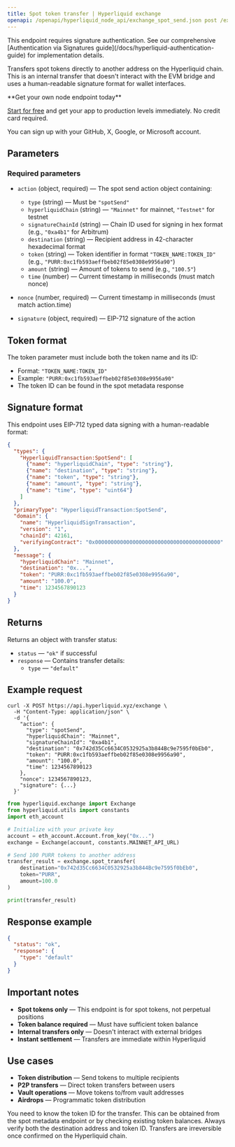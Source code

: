 ---
title: Spot token transfer | Hyperliquid exchange
openapi: /openapi/hyperliquid_node_api/exchange_spot_send.json post /exchange
---

<Note>
This endpoint requires signature authentication. See our comprehensive [Authentication via Signatures guide](/docs/hyperliquid-authentication-guide) for implementation details.
</Note>

Transfers spot tokens directly to another address on the Hyperliquid chain. This is an internal transfer that doesn't interact with the EVM bridge and uses a human-readable signature format for wallet interfaces.

<Check>
**Get your own node endpoint today**

[Start for free](https://console.chainstack.com/) and get your app to production levels immediately. No credit card required.

You can sign up with your GitHub, X, Google, or Microsoft account.
</Check>

## Parameters

### Required parameters

* `action` (object, required) — The spot send action object containing:
  * `type` (string) — Must be `"spotSend"`
  * `hyperliquidChain` (string) — `"Mainnet"` for mainnet, `"Testnet"` for testnet
  * `signatureChainId` (string) — Chain ID used for signing in hex format (e.g., `"0xa4b1"` for Arbitrum)
  * `destination` (string) — Recipient address in 42-character hexadecimal format
  * `token` (string) — Token identifier in format `"TOKEN_NAME:TOKEN_ID"` (e.g., `"PURR:0xc1fb593aeffbeb02f85e0308e9956a90"`)
  * `amount` (string) — Amount of tokens to send (e.g., `"100.5"`)
  * `time` (number) — Current timestamp in milliseconds (must match nonce)

* `nonce` (number, required) — Current timestamp in milliseconds (must match action.time)
* `signature` (object, required) — EIP-712 signature of the action

## Token format

The token parameter must include both the token name and its ID:
* Format: `"TOKEN_NAME:TOKEN_ID"`
* Example: `"PURR:0xc1fb593aeffbeb02f85e0308e9956a90"`
* The token ID can be found in the spot metadata response

## Signature format

This endpoint uses EIP-712 typed data signing with a human-readable format:

```json
{
  "types": {
    "HyperliquidTransaction:SpotSend": [
      {"name": "hyperliquidChain", "type": "string"},
      {"name": "destination", "type": "string"},
      {"name": "token", "type": "string"},
      {"name": "amount", "type": "string"},
      {"name": "time", "type": "uint64"}
    ]
  },
  "primaryType": "HyperliquidTransaction:SpotSend",
  "domain": {
    "name": "HyperliquidSignTransaction",
    "version": "1",
    "chainId": 42161,
    "verifyingContract": "0x0000000000000000000000000000000000000000"
  },
  "message": {
    "hyperliquidChain": "Mainnet",
    "destination": "0x...",
    "token": "PURR:0xc1fb593aeffbeb02f85e0308e9956a90",
    "amount": "100.0",
    "time": 1234567890123
  }
}
```

## Returns

Returns an object with transfer status:

* `status` — `"ok"` if successful
* `response` — Contains transfer details:
  * `type` — `"default"`

## Example request

<CodeGroup>

```shell cURL
curl -X POST https://api.hyperliquid.xyz/exchange \
  -H "Content-Type: application/json" \
  -d '{
    "action": {
      "type": "spotSend",
      "hyperliquidChain": "Mainnet",
      "signatureChainId": "0xa4b1",
      "destination": "0x742d35Cc6634C0532925a3b844Bc9e7595f0bEb0",
      "token": "PURR:0xc1fb593aeffbeb02f85e0308e9956a90",
      "amount": "100.0",
      "time": 1234567890123
    },
    "nonce": 1234567890123,
    "signature": {...}
  }'
```

```python Python
from hyperliquid.exchange import Exchange
from hyperliquid.utils import constants
import eth_account

# Initialize with your private key
account = eth_account.Account.from_key("0x...")
exchange = Exchange(account, constants.MAINNET_API_URL)

# Send 100 PURR tokens to another address
transfer_result = exchange.spot_transfer(
    destination="0x742d35Cc6634C0532925a3b844Bc9e7595f0bEb0",
    token="PURR",
    amount=100.0
)

print(transfer_result)
```

</CodeGroup>

## Response example

```json
{
  "status": "ok",
  "response": {
    "type": "default"
  }
}
```

## Important notes

* **Spot tokens only** — This endpoint is for spot tokens, not perpetual positions
* **Token balance required** — Must have sufficient token balance
* **Internal transfers only** — Doesn't interact with external bridges
* **Instant settlement** — Transfers are immediate within Hyperliquid

## Use cases

* **Token distribution** — Send tokens to multiple recipients
* **P2P transfers** — Direct token transfers between users
* **Vault operations** — Move tokens to/from vault addresses
* **Airdrops** — Programmatic token distribution

<Note>
You need to know the token ID for the transfer. This can be obtained from the spot metadata endpoint or by checking existing token balances.
</Note>

<Warning>
Always verify both the destination address and token ID. Transfers are irreversible once confirmed on the Hyperliquid chain.
</Warning>